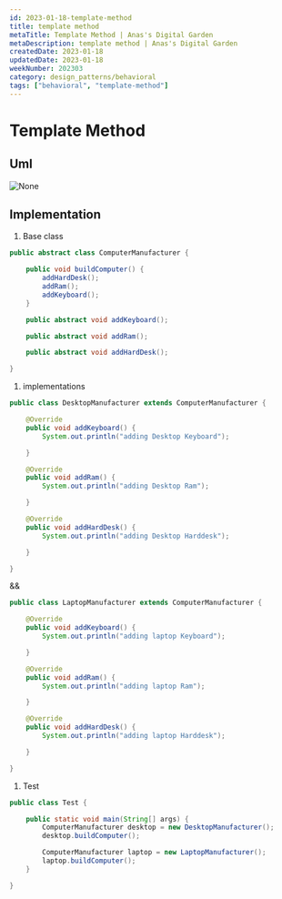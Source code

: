 ```yaml
---
id: 2023-01-18-template-method
title: template method
metaTitle: Template Method | Anas's Digital Garden
metaDescription: template method | Anas's Digital Garden
createdDate: 2023-01-18
updatedDate: 2023-01-18
weekNumber: 202303
category: design_patterns/behavioral
tags: ["behavioral", "template-method"]
---
```


# Template Method

## Uml

![None](../umls/template-method.png)

## Implementation

1. Base class

```java
public abstract class ComputerManufacturer {

	public void buildComputer() {
		addHardDesk();
		addRam();
		addKeyboard();
	}

	public abstract void addKeyboard();

	public abstract void addRam();

	public abstract void addHardDesk();

}
```

1. implementations

```java
public class DesktopManufacturer extends ComputerManufacturer {

	@Override
	public void addKeyboard() {
		System.out.println("adding Desktop Keyboard");

	}

	@Override
	public void addRam() {
		System.out.println("adding Desktop Ram");

	}

	@Override
	public void addHardDesk() {
		System.out.println("adding Desktop Harddesk");

	}

}
```

&&

```java
public class LaptopManufacturer extends ComputerManufacturer {

	@Override
	public void addKeyboard() {
		System.out.println("adding laptop Keyboard");

	}

	@Override
	public void addRam() {
		System.out.println("adding laptop Ram");

	}

	@Override
	public void addHardDesk() {
		System.out.println("adding laptop Harddesk");

	}

}
```

1. Test

```java
public class Test {

	public static void main(String[] args) {
		ComputerManufacturer desktop = new DesktopManufacturer();
		desktop.buildComputer();

		ComputerManufacturer laptop = new LaptopManufacturer();
		laptop.buildComputer();
	}

}
```
